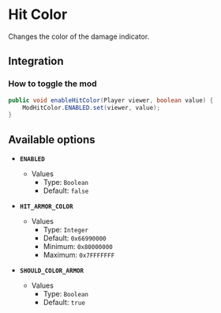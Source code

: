 # Hit Color

Changes the color of the damage indicator.

## Integration

### How to toggle the mod

```java
public void enableHitColor(Player viewer, boolean value) {
    ModHitColor.ENABLED.set(viewer, value);
}
```

## Available options

- __`ENABLED`__
    - Values
        - Type: `Boolean`
        - Default: `false`

- __`HIT_ARMOR_COLOR`__
    - Values
        - Type: `Integer`
        - Default: `0x66990000`
        - Minimum: `0x80000000`
        - Maximum: `0x7FFFFFFF`

- __`SHOULD_COLOR_ARMOR`__
    - Values
        - Type: `Boolean`
        - Default: `true`

